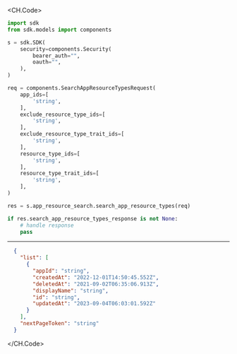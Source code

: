 
<CH.Code>
```python SearchAppResourceTypes.py
import sdk
from sdk.models import components

s = sdk.SDK(
    security=components.Security(
        bearer_auth="",
        oauth="",
    ),
)

req = components.SearchAppResourceTypesRequest(
    app_ids=[
        'string',
    ],
    exclude_resource_type_ids=[
        'string',
    ],
    exclude_resource_type_trait_ids=[
        'string',
    ],
    resource_type_ids=[
        'string',
    ],
    resource_type_trait_ids=[
        'string',
    ],
)

res = s.app_resource_search.search_app_resource_types(req)

if res.search_app_resource_types_response is not None:
    # handle response
    pass
```
---

```json Example Response
  {
    "list": [
      {
        "appId": "string",
        "createdAt": "2022-12-01T14:50:45.552Z",
        "deletedAt": "2021-09-02T06:35:06.913Z",
        "displayName": "string",
        "id": "string",
        "updatedAt": "2023-09-04T06:03:01.592Z"
      }
    ],
    "nextPageToken": "string"
  }
```
</CH.Code>
